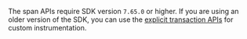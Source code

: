 <Note>

The span APIs require SDK version `7.65.0` or higher. If you are using an older version of the SDK, you can use the [explicit transaction APIs](#start-transaction) for custom instrumentation.

</Note>
